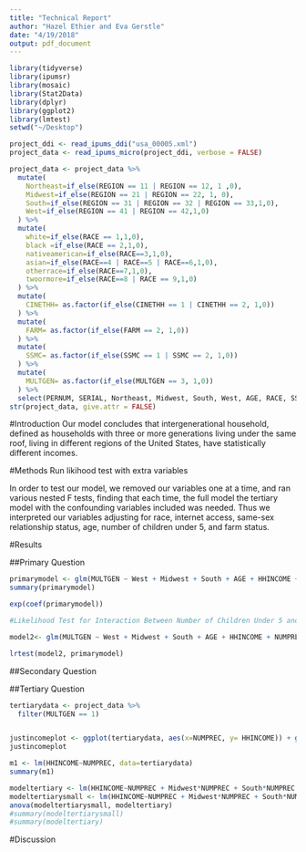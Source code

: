 ```yaml
---
title: "Technical Report"
author: "Hazel Ethier and Eva Gerstle"
date: "4/19/2018"
output: pdf_document
---
```


\newpage

```r
library(tidyverse)
library(ipumsr)
library(mosaic)
library(Stat2Data)
library(dplyr)
library(ggplot2)
library(lmtest)
setwd("~/Desktop")

project_ddi <- read_ipums_ddi("usa_00005.xml")
project_data <- read_ipums_micro(project_ddi, verbose = FALSE)

```

```r
project_data <- project_data %>%
  mutate(
    Northeast=if_else(REGION == 11 | REGION == 12, 1 ,0),
    Midwest=if_else(REGION == 21 | REGION == 22, 1, 0),
    South=if_else(REGION == 31 | REGION == 32 | REGION == 33,1,0),
    West=if_else(REGION == 41 | REGION == 42,1,0)
  ) %>%
  mutate(
    white=if_else(RACE == 1,1,0),
    black =if_else(RACE == 2,1,0),
    nativeamerican=if_else(RACE==3,1,0),
    asian=if_else(RACE==4 | RACE==5 | RACE==6,1,0),
    otherrace=if_else(RACE==7,1,0),
    twoormore=if_else(RACE==8 | RACE == 9,1,0)
  ) %>%
  mutate(
    CINETHH= as.factor(if_else(CINETHH == 1 | CINETHH == 2, 1,0))
  ) %>%
  mutate(
    FARM= as.factor(if_else(FARM == 2, 1,0))
  ) %>%
  mutate(
    SSMC= as.factor(if_else(SSMC == 1 | SSMC == 2, 1,0))
  ) %>%
  mutate(
    MULTGEN= as.factor(if_else(MULTGEN == 3, 1,0))
  ) %>%
  select(PERNUM, SERIAL, Northeast, Midwest, South, West, AGE, RACE, SSMC, FARM, CINETHH, MULTGEN, HHINCOME, NCHLT5, white, black, nativeamerican, asian, otherrace, twoormore, NUMPREC)
str(project_data, give.attr = FALSE)
```
#Introduction
Our model concludes that intergenerational household, defined as households with three or more generations living under the same roof, living in different regions of the United States, have statistically different incomes.

#Methods
Run likihood test with extra variables


In order to test our model, we removed our variables one at a time, and ran various nested F tests, finding that each time, the full model the tertiary model with the confounding variables included was needed.  Thus we interpreted our variables adjusting for race, internet access, same-sex relationship status, age, number of children under 5, and farm status.

#Results

##Primary Question 

```r
primarymodel <- glm(MULTGEN ~ West + Midwest + South + AGE + HHINCOME + NUMPREC + NCHLT5 + NUMPREC*NCHLT5 + FARM + black + nativeamerican + asian +otherrace + twoormore , family=binomial, data = project_data)
summary(primarymodel)
```
```r
exp(coef(primarymodel))
```

```r
#Likelihood Test for Interaction Between Number of Children Under 5 and Number of People in the House

model2<- glm(MULTGEN ~ West + Midwest + South + AGE + HHINCOME + NUMPREC + NCHLT5 + FARM + black + nativeamerican + asian +otherrace + twoormore , family=binomial, data = project_data)

lrtest(model2, primarymodel)
```

##Secondary Question

##Tertiary Question
```r
tertiarydata <- project_data %>%
  filter(MULTGEN == 1)


justincomeplot <- ggplot(tertiarydata, aes(x=NUMPREC, y= HHINCOME)) + geom_jitter(alpha =.1, color ="blue") 
justincomeplot

m1 <- lm(HHINCOME~NUMPREC, data=tertiarydata)
summary(m1)

modeltertiary <- lm(HHINCOME~NUMPREC + Midwest*NUMPREC + South*NUMPREC + West*NUMPREC + AGE + FARM + NCHLT5 + black*NUMPREC + nativeamerican*NUMPREC + asian*NUMPREC + otherrace*NUMPREC + twoormore*NUMPREC + CINETHH + SSMC, data=tertiarydata)
modeltertiarysmall <- lm(HHINCOME~NUMPREC + Midwest*NUMPREC + South*NUMPREC + West*NUMPREC, data=tertiarydata)
anova(modeltertiarysmall, modeltertiary)
#summary(modeltertiarysmall)
#summary(modeltertiary)

```

#Discussion